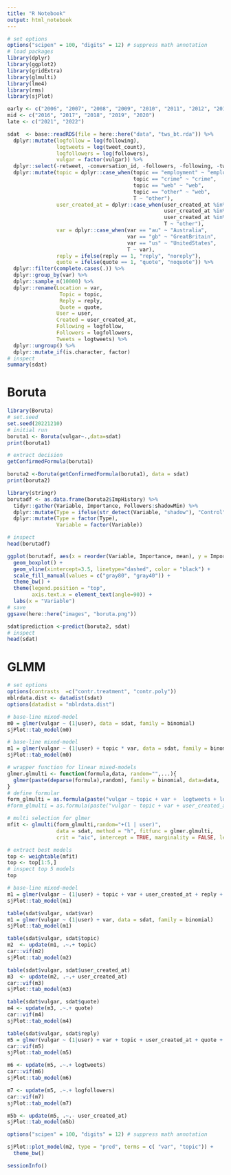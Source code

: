 ```yaml
---
title: "R Notebook"
output: html_notebook
---
```




```r
# set options
options("scipen" = 100, "digits" = 12) # suppress math annotation
# load packages
library(dplyr)
library(ggplot2)
library(gridExtra)
library(glmulti)
library(lme4)
library(rms)
library(sjPlot)
```


```r
early <- c("2006", "2007", "2008", "2009", "2010", "2011", "2012", "2013", "2014", "2015")
mid <- c("2016", "2017", "2018", "2019", "2020")
late <- c("2021", "2022")

sdat  <- base::readRDS(file = here::here("data", "tws_bt.rda")) %>%
  dplyr::mutate(logfollow = log(following),
                logtweets = log(tweet_count),
                logfollowers = log(followers),
                vulgar = factor(vulgar)) %>%
  dplyr::select(-retweet, -conversation_id, -followers, -following, -tweet_count,  -verified)%>%
  dplyr::mutate(topic = dplyr::case_when(topic == "employment" ~ "employment",
                                         topic == "crime" ~ "crime",
                                         topic == "web" ~ "web",
                                         topic == "other" ~ "web",
                                         T ~ "other"),
                user_created_at = dplyr::case_when(user_created_at %in% early ~ "a_early",
                                                   user_created_at %in% mid ~ "b_mid",
                                                   user_created_at %in% late ~ "c_late",
                                                   T ~ "other"),
                var = dplyr::case_when(var == "au" ~ "Australia",
                                       var == "gb" ~ "GreatBritain",
                                       var == "us" ~ "UnitedStates",
                                       T ~ var),
                reply = ifelse(reply == 1, "reply", "noreply"),
                quote = ifelse(quote == 1, "quote", "noquote")) %>%
  dplyr::filter(complete.cases(.)) %>%
  dplyr::group_by(var) %>%
  dplyr::sample_n(10000) %>%
  dplyr::rename(Location = var,
                 Topic = topic,
                 Reply = reply,
                 Quote = quote,
                User = user,
                Created = user_created_at,
                Following = logfollow,
                Followers = logfollowers,
                Tweets = logtweets) %>%
  dplyr::ungroup() %>%
  dplyr::mutate_if(is.character, factor) 
# inspect
summary(sdat)
```


# Boruta

```r
library(Boruta)
# set.seed 
set.seed(20221210)
# initial run
boruta1 <- Boruta(vulgar~.,data=sdat)
print(boruta1)
```




```r
# extract decision
getConfirmedFormula(boruta1)
```

```r
boruta2 <-Boruta(getConfirmedFormula(boruta1), data = sdat)
print(boruta2)
```



```r
library(stringr)
borutadf <- as.data.frame(boruta2$ImpHistory) %>%
  tidyr::gather(Variable, Importance, Followers:shadowMin) %>%
  dplyr::mutate(Type = ifelse(str_detect(Variable, "shadow"), "Control", "Predictor")) %>%
  dplyr::mutate(Type = factor(Type),
                Variable = factor(Variable))

# inspect
head(borutadf)
```


```r
ggplot(borutadf, aes(x = reorder(Variable, Importance, mean), y = Importance, fill = Type)) + 
  geom_boxplot() +
  geom_vline(xintercept=3.5, linetype="dashed", color = "black") +
  scale_fill_manual(values = c("gray80", "gray40")) +
  theme_bw() + 
  theme(legend.position = "top",
        axis.text.x = element_text(angle=90)) +
  labs(x = "Variable")
# save
ggsave(here::here("images", "boruta.png"))
```

```r
sdat$prediction <-predict(boruta2, sdat)
# inspect
head(sdat)
```


# GLMM








```r
# set options
options(contrasts  =c("contr.treatment", "contr.poly"))
mblrdata.dist <- datadist(sdat)
options(datadist = "mblrdata.dist")
```


```r
# base-line mixed-model
m0 = glmer(vulgar ~ (1|user), data = sdat, family = binomial) 
sjPlot::tab_model(m0)
```


```r
# base-line mixed-model
m1 = glmer(vulgar ~ (1|user) + topic * var, data = sdat, family = binomial, optimizer="bobyqa", control=glmerControl(nAGQ0initStep=FALSE))
sjPlot::tab_model(m0)
```










```r

# wrapper function for linear mixed-models
glmer.glmulti <- function(formula,data, random="",...){
  glmer(paste(deparse(formula),random), family = binomial, data=data, ...)
}
# define formular
form_glmulti = as.formula(paste("vulgar ~ topic + var +  logtweets + logfollowers"))
#form_glmulti = as.formula(paste("vulgar ~ topic + var + user_created_at + reply + logtweets + logfollowers"))
```




```r
# multi selection for glmer
mfit <- glmulti(form_glmulti,random="+(1 | user)", 
                data = sdat, method = "h", fitfunc = glmer.glmulti,
                crit = "aic", intercept = TRUE, marginality = FALSE, level = 2)
```


```r
# extract best models
top <- weightable(mfit)
top <- top[1:5,]
# inspect top 5 models
top
```


```r
# base-line mixed-model
m1 = glmer(vulgar ~ (1|user) + topic + var + user_created_at + reply + logfollow + logtweets + logfollowers + verified, data = sdat, family = binomial)
sjPlot::tab_model(m1)
```

```r
table(sdat$vulgar, sdat$var)
m1 = glmer(vulgar ~ (1|user) + var, data = sdat, family = binomial)
sjPlot::tab_model(m1)
```


```r
table(sdat$vulgar, sdat$topic)
m2  <- update(m1, .~.+ topic)
car::vif(m2)
sjPlot::tab_model(m2)
```



```r
table(sdat$vulgar, sdat$user_created_at)
m3  <- update(m2, .~.+ user_created_at)
car::vif(m3)
sjPlot::tab_model(m3)
```


```r
table(sdat$vulgar, sdat$quote)
m4 <- update(m3, .~.+ quote)
car::vif(m4)
sjPlot::tab_model(m4)
```


```r
table(sdat$vulgar, sdat$reply)
m5 = glmer(vulgar ~ (1|user) + var + topic + user_created_at + quote + reply, data = sdat, family = binomial)
car::vif(m5)
sjPlot::tab_model(m5)
```


```r
m6 <- update(m5, .~.+ logtweets)
car::vif(m6)
sjPlot::tab_model(m6)
```



```r
m7 <- update(m5, .~.+ logfollowers)
car::vif(m7)
sjPlot::tab_model(m7)
```





```r
m5b <- update(m5, .~.- user_created_at)
sjPlot::tab_model(m5b)
```



```r
options("scipen" = 100, "digits" = 12) # suppress math annotation

sjPlot::plot_model(m2, type = "pred", terms = c( "var", "topic")) +
  theme_bw()
```




```r
sessionInfo()
```









